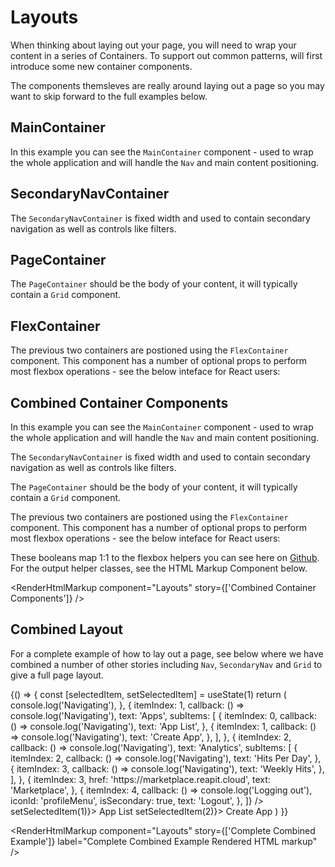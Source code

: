 
<Meta title="Layouts" component={MainContainer} />

# Layouts

When thinking about laying out your page, you will need to wrap your content in a series of Containers. To support out common patterns, will first introduce some new container components.

The components themsleves are really around laying out a page so you may want to skip forward to the full examples below.

## MainContainer

In this example you can see the `MainContainer` component - used to wrap the whole application and will handle the `Nav` and main content positioning.

<Canvas>
  <Story name="Main Container">
    <MainContainer>
      <FlexContainer isFlexGrow1>
        <PageContainer>
          <GridDemoBlock />
        </PageContainer>
      </FlexContainer>
    </MainContainer>
  </Story>
</Canvas>

<RenderHtmlMarkup component="Layouts" story="Main Container" />

## SecondaryNavContainer

The `SecondaryNavContainer` is fixed width and used to contain secondary navigation as well as controls like filters.

<Canvas>
  <Story name="Secondary Nav Container">
    <SecondaryNavContainer>
      <GridDemoBlock />
    </SecondaryNavContainer>
  </Story>
</Canvas>

<RenderHtmlMarkup component="Layouts" story="Secondary Nav Container" />

## PageContainer

The `PageContainer` should be the body of your content, it will typically contain a `Grid` component.

<Canvas>
  <Story name="Page Container">
    <PageContainer>
      <Grid>
        <Col>
          <GridDemoBlock />
        </Col>
        <Col>
          <GridDemoBlock />
        </Col>
        <Col>
          <GridDemoBlock />
        </Col>
        <Col>
          <GridDemoBlock />
        </Col>
        <Col>
          <GridDemoBlock />
        </Col>
        <Col>
          <GridDemoBlock />
        </Col>
        <Col>
          <GridDemoBlock />
        </Col>
        <Col>
          <GridDemoBlock />
        </Col>
      </Grid>
    </PageContainer>
  </Story>
</Canvas>

<RenderHtmlMarkup component="Layouts" story="Page Container" />

## FlexContainer

The previous two containers are postioned using the `FlexContainer` component. This component has a number of optional props to perform most flexbox operations - see the below inteface for React users:

<ArgsTable of={FlexContainer} />

<Canvas>
  <Story name="Flex Container">
    <FlexContainer isFlexColumn>
      <GridDemoBlock />
      <GridDemoBlock />
    </FlexContainer>
  </Story>
</Canvas>

<RenderHtmlMarkup component="Layouts" story="Flex Container" />

## Combined Container Components

In this example you can see the `MainContainer` component - used to wrap the whole application and will handle the `Nav` and main content positioning.

The `SecondaryNavContainer` is fixed width and used to contain secondary navigation as well as controls like filters.

The `PageContainer` should be the body of your content, it will typically contain a `Grid` component.

The previous two containers are postioned using the `FlexContainer` component. This component has a number of optional props to perform most flexbox operations - see the below inteface for React users:

These booleans map 1:1 to the flexbox helpers you can see here on [Github](https://github.com/reapit/foundations/blob/master/packages/elements/src/styles-v3/base/flexbox.ts). For the output helper classes, see the HTML Markup Component below.

<Canvas>
  <Story name="Combined Container Components">
    <MainContainer>
      <FlexContainer isFlexGrow1>
        <SecondaryNavContainer>
          <GridDemoBlock />
        </SecondaryNavContainer>
        <PageContainer>
          <GridDemoBlock />
          <FlexContainer isFlexColumn>
            <GridDemoBlock />
            <GridDemoBlock />
          </FlexContainer>
        </PageContainer>
      </FlexContainer>
    </MainContainer>
  </Story>
</Canvas>

<RenderHtmlMarkup component="Layouts" story={['Combined Container Components']} />

## Combined Layout

For a complete example of how to lay out a page, see below where we have combined a number of other stories including `Nav`, `SecondaryNav` and `Grid` to give a full page layout.

<Canvas>
  <Story name="Complete Combined Example">
    {() => {
      const [selectedItem, setSelectedItem] = useState(1)
      return (
        <NavStateProvider>
          <MediaStateProvider>
            <MainContainer>
              <NavResponsive
                defaultNavIndex={1}
                defaultNavSubIndex={1}
                options={[
                  {
                    itemIndex: 0,
                    callback: () => console.log('Navigating'),
                  },
                  {
                    itemIndex: 1,
                    callback: () => console.log('Navigating'),
                    text: 'Apps',
                    subItems: [
                      {
                        itemIndex: 0,
                        callback: () => console.log('Navigating'),
                        text: 'App List',
                      },
                      {
                        itemIndex: 1,
                        callback: () => console.log('Navigating'),
                        text: 'Create App',
                      },
                    ],
                  },
                  {
                    itemIndex: 2,
                    callback: () => console.log('Navigating'),
                    text: 'Analytics',
                    subItems: [
                      {
                        itemIndex: 2,
                        callback: () => console.log('Navigating'),
                        text: 'Hits Per Day',
                      },
                      {
                        itemIndex: 3,
                        callback: () => console.log('Navigating'),
                        text: 'Weekly Hits',
                      },
                    ],
                  },
                  {
                    itemIndex: 3,
                    href: 'https://marketplace.reapit.cloud',
                    text: 'Marketplace',
                  },
                  {
                    itemIndex: 4,
                    callback: () => console.log('Logging out'),
                    iconId: 'profileMenu',
                    isSecondary: true,
                    text: 'Logout',
                  },
                ]}
              />
              <FlexContainer isFlexGrow1>
                <SecondaryNavContainer>
                  <SecondaryNav>
                    <SecondaryNavItem active={selectedItem === 1} onClick={() => setSelectedItem(1)}>
                      App List
                    </SecondaryNavItem>
                    <SecondaryNavItem active={selectedItem === 2} onClick={() => setSelectedItem(2)}>
                      Create App
                    </SecondaryNavItem>
                  </SecondaryNav>
                </SecondaryNavContainer>
                <PageContainer>
                  <Grid>
                    <Col>
                      <GridDemoBlock />
                    </Col>
                    <Col>
                      <GridDemoBlock />
                    </Col>
                    <Col>
                      <GridDemoBlock />
                    </Col>
                    <Col>
                      <GridDemoBlock />
                    </Col>
                    <Col>
                      <GridDemoBlock />
                    </Col>
                    <Col>
                      <GridDemoBlock />
                    </Col>
                    <Col>
                      <GridDemoBlock />
                    </Col>
                    <Col>
                      <GridDemoBlock />
                    </Col>
                  </Grid>
                </PageContainer>
              </FlexContainer>
            </MainContainer>
          </MediaStateProvider>
        </NavStateProvider>
      )
    }}
  </Story>
</Canvas>

<RenderHtmlMarkup
  component="Layouts"
  story={['Complete Combined Example']}
  label="Complete Combined Example Rendered HTML markup"
/>
